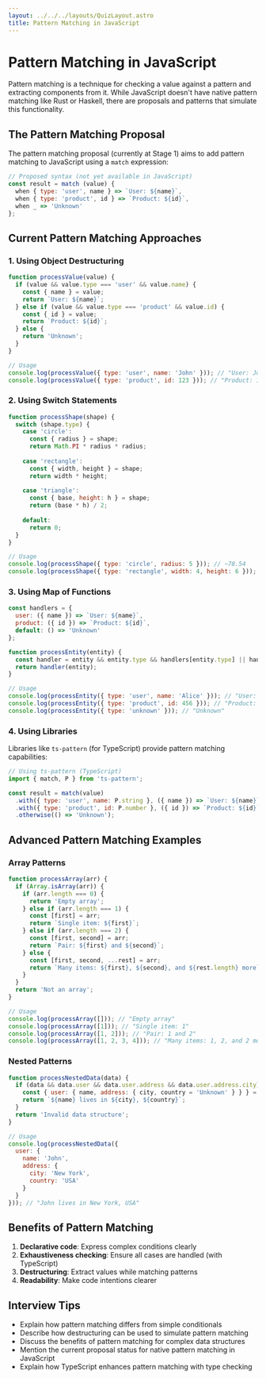 ```yaml
---
layout: ../../../layouts/QuizLayout.astro
title: Pattern Matching in JavaScript
---
```


# Pattern Matching in JavaScript

Pattern matching is a technique for checking a value against a pattern and extracting components from it. While JavaScript doesn't have native pattern matching like Rust or Haskell, there are proposals and patterns that simulate this functionality.

## The Pattern Matching Proposal

The pattern matching proposal (currently at Stage 1) aims to add pattern matching to JavaScript using a `match` expression:

```javascript
// Proposed syntax (not yet available in JavaScript)
const result = match (value) {
  when { type: 'user', name } => `User: ${name}`,
  when { type: 'product', id } => `Product: ${id}`,
  when _ => 'Unknown'
};
```

## Current Pattern Matching Approaches

### 1. Using Object Destructuring

```javascript
function processValue(value) {
  if (value && value.type === 'user' && value.name) {
    const { name } = value;
    return `User: ${name}`;
  } else if (value && value.type === 'product' && value.id) {
    const { id } = value;
    return `Product: ${id}`;
  } else {
    return 'Unknown';
  }
}

// Usage
console.log(processValue({ type: 'user', name: 'John' })); // "User: John"
console.log(processValue({ type: 'product', id: 123 })); // "Product: 123"
```

### 2. Using Switch Statements

```javascript
function processShape(shape) {
  switch (shape.type) {
    case 'circle':
      const { radius } = shape;
      return Math.PI * radius * radius;
    
    case 'rectangle':
      const { width, height } = shape;
      return width * height;
    
    case 'triangle':
      const { base, height: h } = shape;
      return (base * h) / 2;
    
    default:
      return 0;
  }
}

// Usage
console.log(processShape({ type: 'circle', radius: 5 })); // ~78.54
console.log(processShape({ type: 'rectangle', width: 4, height: 6 })); // 24
```

### 3. Using Map of Functions

```javascript
const handlers = {
  user: ({ name }) => `User: ${name}`,
  product: ({ id }) => `Product: ${id}`,
  default: () => 'Unknown'
};

function processEntity(entity) {
  const handler = entity && entity.type && handlers[entity.type] || handlers.default;
  return handler(entity);
}

// Usage
console.log(processEntity({ type: 'user', name: 'Alice' })); // "User: Alice"
console.log(processEntity({ type: 'product', id: 456 })); // "Product: 456"
console.log(processEntity({ type: 'unknown' })); // "Unknown"
```

### 4. Using Libraries

Libraries like `ts-pattern` (for TypeScript) provide pattern matching capabilities:

```javascript
// Using ts-pattern (TypeScript)
import { match, P } from 'ts-pattern';

const result = match(value)
  .with({ type: 'user', name: P.string }, ({ name }) => `User: ${name}`)
  .with({ type: 'product', id: P.number }, ({ id }) => `Product: ${id}`)
  .otherwise(() => 'Unknown');
```

## Advanced Pattern Matching Examples

### Array Patterns

```javascript
function processArray(arr) {
  if (Array.isArray(arr)) {
    if (arr.length === 0) {
      return 'Empty array';
    } else if (arr.length === 1) {
      const [first] = arr;
      return `Single item: ${first}`;
    } else if (arr.length === 2) {
      const [first, second] = arr;
      return `Pair: ${first} and ${second}`;
    } else {
      const [first, second, ...rest] = arr;
      return `Many items: ${first}, ${second}, and ${rest.length} more`;
    }
  }
  return 'Not an array';
}

// Usage
console.log(processArray([])); // "Empty array"
console.log(processArray([1])); // "Single item: 1"
console.log(processArray([1, 2])); // "Pair: 1 and 2"
console.log(processArray([1, 2, 3, 4])); // "Many items: 1, 2, and 2 more"
```

### Nested Patterns

```javascript
function processNestedData(data) {
  if (data && data.user && data.user.address && data.user.address.city) {
    const { user: { name, address: { city, country = 'Unknown' } } } = data;
    return `${name} lives in ${city}, ${country}`;
  }
  return 'Invalid data structure';
}

// Usage
console.log(processNestedData({
  user: {
    name: 'John',
    address: {
      city: 'New York',
      country: 'USA'
    }
  }
})); // "John lives in New York, USA"
```

## Benefits of Pattern Matching

1. **Declarative code**: Express complex conditions clearly
2. **Exhaustiveness checking**: Ensure all cases are handled (with TypeScript)
3. **Destructuring**: Extract values while matching patterns
4. **Readability**: Make code intentions clearer

## Interview Tips

- Explain how pattern matching differs from simple conditionals
- Describe how destructuring can be used to simulate pattern matching
- Discuss the benefits of pattern matching for complex data structures
- Mention the current proposal status for native pattern matching in JavaScript
- Explain how TypeScript enhances pattern matching with type checking
